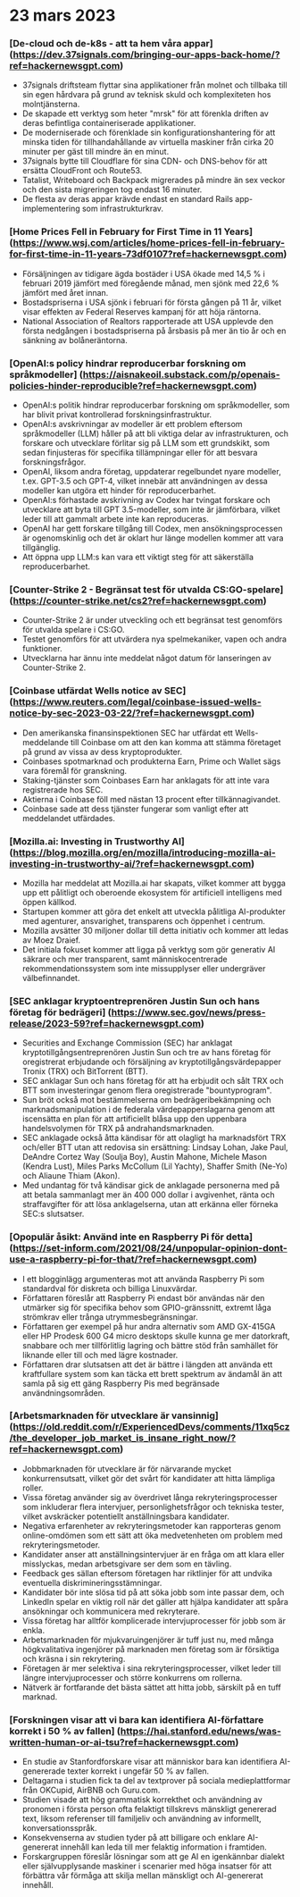 
<Steps>

# 23 mars 2023

### [De-cloud och de-k8s - att ta hem våra appar] (https://dev.37signals.com/bringing-our-apps-back-home/?ref=hackernewsgpt.com)

- 37signals driftsteam flyttar sina applikationer från molnet och tillbaka till sin egen hårdvara på grund av teknisk skuld och komplexiteten hos molntjänsterna.
- De skapade ett verktyg som heter "mrsk" för att förenkla driften av deras befintliga containeriserade applikationer.
- De moderniserade och förenklade sin konfigurationshantering för att minska tiden för tillhandahållande av virtuella maskiner från cirka 20 minuter per gäst till mindre än en minut.
- 37signals bytte till Cloudflare för sina CDN- och DNS-behov för att ersätta CloudFront och Route53.
- Tatalist, Writeboard och Backpack migrerades på mindre än sex veckor och den sista migreringen tog endast 16 minuter.
- De flesta av deras appar krävde endast en standard Rails app-implementering som infrastrukturkrav.

### [Home Prices Fell in February for First Time in 11 Years] (https://www.wsj.com/articles/home-prices-fell-in-february-for-first-time-in-11-years-73df0107?ref=hackernewsgpt.com)

- Försäljningen av tidigare ägda bostäder i USA ökade med 14,5 % i februari 2019 jämfört med föregående månad, men sjönk med 22,6 % jämfört med året innan.
- Bostadspriserna i USA sjönk i februari för första gången på 11 år, vilket visar effekten av Federal Reserves kampanj för att höja räntorna.
- National Association of Realtors rapporterade att USA upplevde den första nedgången i bostadspriserna på årsbasis på mer än tio år och en sänkning av bolåneräntorna.

### [OpenAI:s policy hindrar reproducerbar forskning om språkmodeller] (https://aisnakeoil.substack.com/p/openais-policies-hinder-reproducible?ref=hackernewsgpt.com)

- OpenAI:s politik hindrar reproducerbar forskning om språkmodeller, som har blivit privat kontrollerad forskningsinfrastruktur.
- OpenAI:s avskrivningar av modeller är ett problem eftersom språkmodeller (LLM) håller på att bli viktiga delar av infrastrukturen, och forskare och utvecklare förlitar sig på LLM som ett grundskikt, som sedan finjusteras för specifika tillämpningar eller för att besvara forskningsfrågor.
- OpenAI, liksom andra företag, uppdaterar regelbundet nyare modeller, t.ex. GPT-3.5 och GPT-4, vilket innebär att användningen av dessa modeller kan utgöra ett hinder för reproducerbarhet.
- OpenAI:s förhastade avskrivning av Codex har tvingat forskare och utvecklare att byta till GPT 3.5-modeller, som inte är jämförbara, vilket leder till att gammalt arbete inte kan reproduceras.
- OpenAI har gett forskare tillgång till Codex, men ansökningsprocessen är ogenomskinlig och det är oklart hur länge modellen kommer att vara tillgänglig.
- Att öppna upp LLM:s kan vara ett viktigt steg för att säkerställa reproducerbarhet.

### [Counter-Strike 2 - Begränsat test för utvalda CS:GO-spelare] (https://counter-strike.net/cs2?ref=hackernewsgpt.com)

- Counter-Strike 2 är under utveckling och ett begränsat test genomförs för utvalda spelare i CS:GO.
- Testet genomförs för att utvärdera nya spelmekaniker, vapen och andra funktioner.
- Utvecklarna har ännu inte meddelat något datum för lanseringen av Counter-Strike 2.

### [Coinbase utfärdat Wells notice av SEC] (https://www.reuters.com/legal/coinbase-issued-wells-notice-by-sec-2023-03-22/?ref=hackernewsgpt.com)

- Den amerikanska finansinspektionen SEC har utfärdat ett Wells-meddelande till Coinbase om att den kan komma att stämma företaget på grund av vissa av dess kryptoprodukter.
- Coinbases spotmarknad och produkterna Earn, Prime och Wallet sägs vara föremål för granskning.
- Staking-tjänster som Coinbases Earn har anklagats för att inte vara registrerade hos SEC.
- Aktierna i Coinbase föll med nästan 13 procent efter tillkännagivandet.
- Coinbase sade att dess tjänster fungerar som vanligt efter att meddelandet utfärdades.

### [Mozilla.ai: Investing in Trustworthy AI] (https://blog.mozilla.org/en/mozilla/introducing-mozilla-ai-investing-in-trustworthy-ai/?ref=hackernewsgpt.com)

- Mozilla har meddelat att Mozilla.ai har skapats, vilket kommer att bygga upp ett pålitligt och oberoende ekosystem för artificiell intelligens med öppen källkod.
- Startupen kommer att göra det enkelt att utveckla pålitliga AI-produkter med agenturer, ansvarighet, transparens och öppenhet i centrum.
- Mozilla avsätter 30 miljoner dollar till detta initiativ och kommer att ledas av Moez Draief.
- Det initiala fokuset kommer att ligga på verktyg som gör generativ AI säkrare och mer transparent, samt människocentrerade rekommendationssystem som inte missupplyser eller undergräver välbefinnandet.

### [SEC anklagar kryptoentreprenören Justin Sun och hans företag för bedrägeri] (https://www.sec.gov/news/press-release/2023-59?ref=hackernewsgpt.com)

- Securities and Exchange Commission (SEC) har anklagat kryptotillgångsentreprenören Justin Sun och tre av hans företag för oregistrerat erbjudande och försäljning av kryptotillgångsvärdepapper Tronix (TRX) och BitTorrent (BTT).
- SEC anklagar Sun och hans företag för att ha erbjudit och sålt TRX och BTT som investeringar genom flera oregistrerade "bountyprogram".
- Sun bröt också mot bestämmelserna om bedrägeribekämpning och marknadsmanipulation i de federala värdepapperslagarna genom att iscensätta en plan för att artificiellt blåsa upp den uppenbara handelsvolymen för TRX på andrahandsmarknaden.
- SEC anklagade också åtta kändisar för att olagligt ha marknadsfört TRX och/eller BTT utan att redovisa sin ersättning: Lindsay Lohan, Jake Paul, DeAndre Cortez Way (Soulja Boy), Austin Mahone, Michele Mason (Kendra Lust), Miles Parks McCollum (Lil Yachty), Shaffer Smith (Ne-Yo) och Aliaune Thiam (Akon).
- Med undantag för två kändisar gick de anklagade personerna med på att betala sammanlagt mer än 400 000 dollar i avgivenhet, ränta och straffavgifter för att lösa anklagelserna, utan att erkänna eller förneka SEC:s slutsatser.

### [Opopulär åsikt: Använd inte en Raspberry Pi för detta] (https://set-inform.com/2021/08/24/unpopular-opinion-dont-use-a-raspberry-pi-for-that/?ref=hackernewsgpt.com)

- I ett blogginlägg argumenteras mot att använda Raspberry Pi som standardval för diskreta och billiga Linuxvärdar.
- Författaren föreslår att Raspberry Pi endast bör användas när den utmärker sig för specifika behov som GPIO-gränssnitt, extremt låga strömkrav eller trånga utrymmesbegränsningar.
- Författaren ger exempel på hur andra alternativ som AMD GX-415GA eller HP Prodesk 600 G4 micro desktops skulle kunna ge mer datorkraft, snabbare och mer tillförlitlig lagring och bättre stöd från samhället för liknande eller till och med lägre kostnader.
- Författaren drar slutsatsen att det är bättre i längden att använda ett kraftfullare system som kan täcka ett brett spektrum av ändamål än att samla på sig ett gäng Raspberry Pis med begränsade användningsområden.

### [Arbetsmarknaden för utvecklare är vansinnig] (https://old.reddit.com/r/ExperiencedDevs/comments/11xq5cz/the_developer_job_market_is_insane_right_now/?ref=hackernewsgpt.com)

- Jobbmarknaden för utvecklare är för närvarande mycket konkurrensutsatt, vilket gör det svårt för kandidater att hitta lämpliga roller.
- Vissa företag använder sig av överdrivet långa rekryteringsprocesser som inkluderar flera intervjuer, personlighetsfrågor och tekniska tester, vilket avskräcker potentiellt anställningsbara kandidater.
- Negativa erfarenheter av rekryteringsmetoder kan rapporteras genom online-omdömen som ett sätt att öka medvetenheten om problem med rekryteringsmetoder.
- Kandidater anser att anställningsintervjuer är en fråga om att klara eller misslyckas, medan arbetsgivare ser dem som en tävling.
- Feedback ges sällan eftersom företagen har riktlinjer för att undvika eventuella diskrimineringsstämningar.
- Kandidater bör inte slösa tid på att söka jobb som inte passar dem, och LinkedIn spelar en viktig roll när det gäller att hjälpa kandidater att spåra ansökningar och kommunicera med rekryterare.
- Vissa företag har alltför komplicerade intervjuprocesser för jobb som är enkla.
- Arbetsmarknaden för mjukvaruingenjörer är tuff just nu, med många högkvalitativa ingenjörer på marknaden men företag som är försiktiga och kräsna i sin rekrytering.
- Företagen är mer selektiva i sina rekryteringsprocesser, vilket leder till längre intervjuprocesser och större konkurrens om rollerna.
- Nätverk är fortfarande det bästa sättet att hitta jobb, särskilt på en tuff marknad.

### [Forskningen visar att vi bara kan identifiera AI-författare korrekt i 50 % av fallen] (https://hai.stanford.edu/news/was-written-human-or-ai-tsu?ref=hackernewsgpt.com)

- En studie av Stanfordforskare visar att människor bara kan identifiera AI-genererade texter korrekt i ungefär 50 % av fallen.
- Deltagarna i studien fick ta del av textprover på sociala medieplattformar från OKCupid, AirBNB och Guru.com.
- Studien visade att hög grammatisk korrekthet och användning av pronomen i första person ofta felaktigt tillskrevs mänskligt genererad text, liksom referenser till familjeliv och användning av informellt, konversationsspråk.
- Konsekvenserna av studien tyder på att billigare och enklare AI-genererat innehåll kan leda till mer felaktig information i framtiden.
- Forskargruppen föreslår lösningar som att ge AI en igenkännbar dialekt eller självupplysande maskiner i scenarier med höga insatser för att förbättra vår förmåga att skilja mellan mänskligt och AI-genererat innehåll.

</Steps>
